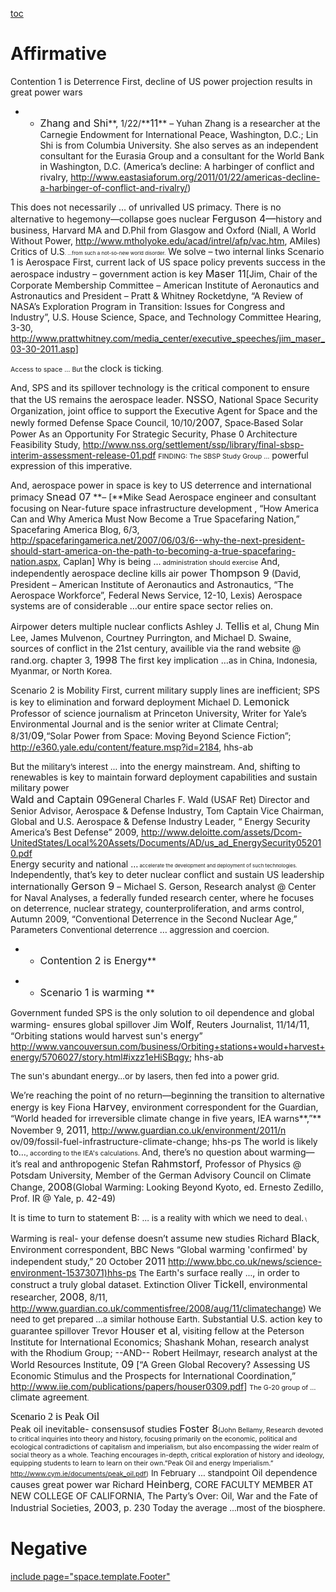 [[toc]]
=Affirmative= 
Contention 1 is Deterrence
First, decline of US power projection results in great power wars
**<span style="font-size: 12pt;">Zhang and Shi</span>**, 1/22/**<span style="font-size: 12pt;">11</span>** – Yuhan Zhang is a researcher at the Carnegie Endowment for International Peace, Washington, D.C.; Lin Shi is from Columbia University. She also serves as an independent consultant for the Eurasia Group and a consultant for the World Bank in Washington, D.C. (America’s decline: A harbinger of conflict and rivalry, http://www.eastasiaforum.org/2011/01/22/americas-decline-a-harbinger-of-conflict-and-rivalry/)
This does not necessarily … of unrivalled US primacy.
There is no alternative to hegemony—collapse goes nuclear
<span style="font-size: 12pt;">Ferguson 4—</span>history and business, Harvard MA and D.Phil from Glasgow and Oxford (Niall, A World Without Power, http://www.mtholyoke.edu/acad/intrel/afp/vac.htm, AMiles)
<span class="StyleBoldUnderline">Critics of U.S</span><span style="font-size: 6pt;">. …from such a not-so-new world disorder.</span>
We solve – two internal links
Scenario 1 is Aerospace
First, current lack of US space policy prevents success in the aerospace industry – government action is key
<span style="font-size: 12pt;">Maser 11</span>[Jim, Chair of the Corporate Membership Committee – American Institute of Aeronautics and Astronautics and President – Pratt & Whitney Rocketdyne, “A Review of NASA’s Exploration Program in Transition: Issues for Congress and Industry”, U.S. House Science, Space, and Technology Committee Hearing, 3-30, http://www.prattwhitney.com/media_center/executive_speeches/jim_maser_03-30-2011.asp]

<span style="font-size: 8pt;">Access to space … But </span><span class="underline">the clock is ticking</span><span style="font-size: 8pt;">.</span>


And, SPS and its spillover technology is the critical component to ensure that the US remains the aerospace leader.
<span style="font-size: 12pt;">NSSO</span>, National Space Security Organization, joint office to support the Executive Agent for Space and the newly formed Defense Space Council, 10/10/<span style="font-size: 12pt;">2007</span>, Space<span style="font-family: 'Academy Engraved LET';">‐</span>Based Solar Power As an Opportunity For Strategic Security, Phase 0 Architecture Feasibility Study, http://www.nss.org/settlement/ssp/library/final-sbsp-interim-assessment-release-01.pdf
<span style="font-size: 8pt;">FINDING: The SBSP Study Group …</span><span class="underline"> powerful expression of this imperative.</span>


And, aerospace power in space is key to US deterrence and international primacy
<span style="font-size: 12pt;">Snead 07</span> **– [**Mike Sead Aerospace engineer and consultant focusing on Near-future space infrastructure development , “How America Can and Why America Must Now Become a True Spacefaring Nation,” Spacefaring America Blog, 6/3, http://spacefaringamerica.net/2007/06/03/6--why-the-next-president-should-start-america-on-the-path-to-becoming-a-true-spacefaring-nation.aspx, Caplan]
<span class="underline">Why is being …</span><span style="font-size: 8pt;"> administration should exercise</span>
And, independently aerospace decline kills air power
<span style="font-size: 12pt;">Thompson 9</span> (David, President – American Institute of Aeronautics and Astronautics, “The Aerospace Workforce”, Federal News Service, 12-10, Lexis)
<span class="underline">Aerospace systems are of considerable …our entire space sector relies on.</span>


Airpower deters multiple nuclear conflicts
Ashley J. <span style="font-size: 12pt;">Tellis</span> et al, Chung Min Lee, James Mulvenon, Courtney Purrington, and Michael D. Swaine, sources of conflict in the 21st century, availible via the rand website @ rand.org. chapter 3, <span style="font-size: 12pt;">1998</span>
The first key implication …<span style="font-size: 10pt;">as in China, Indonesia, Myanmar, or North Korea.</span>

Scenario 2 is Mobility
First, current military supply lines are inefficient; SPS is key to elimination and forward deployment
Michael D. <span style="font-size: 12pt;">Lemonick</span> Professor of science journalism at Princeton University, Writer for Yale’s Environmental Journal and is the senior writer at Climate Central; 8/31/<span style="font-size: 12pt;">09</span>,“Solar Power from Space:
Moving Beyond Science Fiction”; http://e360.yale.edu/content/feature.msp?id=2184, hhs-ab

But <span style="font-size: 10pt;">the military’s interest …</span> into the energy mainstream.
And, shifting to renewables is key to maintain forward deployment capabilities and sustain military power
<span style="text-align: left;"><span style="display: block; text-align: left;"><span style="font-size: 12pt;">Wald and Captain 09</span>General Charles F. Wald (USAF Ret) Director and Senior Advisor, Aerospace & Defense Industry, Tom Captain Vice Chairman, Global and U.S. Aerospace & Defense Industry Leader, “ Energy Security America’s Best Defense” 2009, http://www.deloitte.com/assets/Dcom-UnitedStates/Local%20Assets/Documents/AD/us_ad_EnergySecurity052010.pdf</span></span>
<span style="text-align: left;"><span style="display: block; text-align: left;"> </span></span>
<span class="underline">Energy security and national …</span><span style="font-size: 6pt;"> accelerate the development and deployment of such technologies. </span>
Independently, that’s key to deter nuclear conflict and sustain US leadership internationally
<span style="font-size: 12pt;">Gerson 9</span> – Michael S. Gerson, Research analyst @ Center for Naval Analyses, a federally funded research center, where he focuses on deterrence, nuclear strategy, counterproliferation, and arms control, Autumn 2009, “Conventional Deterrence in the Second Nuclear Age,” Parameters
<span style="font-size: 10pt;">Conventional deterrence</span> …<span style="font-size: 10pt;"> aggression and coercion.</span>
**<span style="font-size: 12pt;">Contention 2 is Energy</span>**

**<span style="font-size: 12pt;">Scenario 1 is warming </span>**
Government funded SPS is the only solution to oil dependence and global warming- ensures global spillover
Jim <span style="font-size: 12pt;">Wolf</span>, Reuters Journalist, 11/14/<span style="font-size: 12pt;">11</span>, “Orbiting stations would harvest sun's energy” http://www.vancouversun.com/business/Orbiting+stations+would+harvest+energy/5706027/story.html#ixzz1eHiSBqgy; hhs-ab

<span style="font-size: 10pt;">The sun's abundant energy…or by lasers, then fed into a power grid.</span>

<span class="Author-Date">We’re reaching the point of no return—beginning the transition to alternative energy is key </span>
Fiona <span style="font-size: 12pt;">Harvey</span>, environment correspondent for the Guardian, “World headed for irreversible climate change in five years, IEA warns**,”** November 9, <span style="font-size: 12pt;">2011</span>, http://www.guardian.co.uk/environment/2011/n ov/09/fossil-fuel-infrastructure-climate-change; hhs-ps
<span class="underline">The world is likely to…</span><span style="font-size: 8pt;">, according to the IEA's calculations. </span>
And, there’s no question about warming—it’s real and anthropogenic
Stefan <span style="font-size: 12pt;">Rahmstorf, </span>Professor of Physics @ Potsdam University, Member of the German Advisory Council on Climate Change, <span style="font-size: 12pt;">2008</span>(Global Warming: Looking Beyond Kyoto, ed. Ernesto Zedillo, Prof. IR @ Yale, p. 42-49)

It is time to turn to statement B: <span style="font-size: 10pt;">… is a reality with which we need to deal.</span><span style="font-size: 6pt;"> \</span>


<span class="Author-Date">Warming is real- your defense doesn’t assume new studies </span>
Richard <span style="font-size: 12pt;">Black</span>, Environment correspondent, BBC News “Global warming 'confirmed' by independent study,” 20 October <span style="font-size: 12pt;">2011</span> http://www.bbc.co.uk/news/science-environment-15373071)hhs-ps
<span style="font-size: 10pt;">The Earth</span>'s surface really <span style="font-size: 10pt;">…</span>, in order to construct a truly global dataset.
Extinction
Oliver <span style="font-size: 12pt;">Tickell</span>, environmental researcher, <span style="font-size: 12pt;">2008</span>, 8/11, http://www.guardian.co.uk/commentisfree/2008/aug/11/climatechange)
<span style="font-size: 10pt;">We need to get prepared …a similar hothouse Earth.</span>
Substantial U.S. action key to guarantee spillover
Trevor <span style="font-size: 12pt;">Houser et al</span>, visiting fellow at the Peterson <span class="CardsChar">Institute for International Economics; Shashank Mohan, research analyst with the Rhodium Group; --AND-- Robert Heilmayr, research analyst at</span> the World Resources Institute, <span style="font-size: 12pt;">09</span>
[“A Green Global Recovery? Assessing US Economic Stimulus and the Prospects for International Coordination,” http://www.iie.com/publications/papers/houser0309.pdf]
<span style="font-size: 8pt;">The G-20 group of …</span><span class="underline">climate agreement</span><span style="font-size: 8pt;">.</span>


<span style="text-align: left;"><span style="display: block; text-align: left;"><span style="color: windowtext; font-family: 'Times New Roman',serif; font-size: 12pt;">Scenario 2 is Peak Oil </span></span></span>
Peak oil inevitable- consensusof studies
<span style="font-size: 12pt;">Foster 8</span><span style="font-size: 8pt;">(John Bellamy, Research devoted to critical inquiries into theory and history, focusing primarily on the economic, political and ecological contradictions of capitalism and imperialism, but also encompassing the wider realm of social theory as a whole. Teaching encourages in-depth, critical exploration of history and ideology, equipping students to learn to learn on their own.”Peak Oil and energy Imperialism.” http://www.cym.ie/documents/peak_oil.pdf)</span>
<span style="font-size: 10pt;">In February … standpoint</span>
Oil dependence causes great power war
Richard <span style="font-size: 12pt;">Heinberg</span>, CORE FACULTY MEMBER AT NEW COLLEGE OF CALIFORNIA, The Party’s Over: Oil, War and the Fate of Industrial Societies, <span style="font-size: 12pt;">2003</span>, p. 230
Today <span style="font-size: 10pt;">the average …most of the biosphere. </span>

=Negative= 

[[include page="space.template.Footer"]]